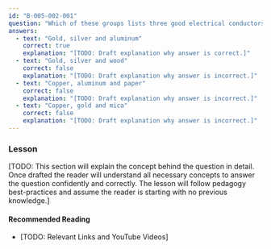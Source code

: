 ```yaml
---
id: "B-005-002-001"
question: "Which of these groups lists three good electrical conductors?"
answers:
  - text: "Gold, silver and aluminum"
    correct: true
    explanation: "[TODO: Draft explanation why answer is correct.]"
  - text: "Gold, silver and wood"
    correct: false
    explanation: "[TODO: Draft explanation why answer is incorrect.]"
  - text: "Copper, aluminum and paper"
    correct: false
    explanation: "[TODO: Draft explanation why answer is incorrect.]"
  - text: "Copper, gold and mica"
    correct: false
    explanation: "[TODO: Draft explanation why answer is incorrect.]"
---
```


### Lesson

[TODO: This section will explain the concept behind the question in detail. Once drafted the reader will understand all necessary concepts to answer the question confidently and correctly. The lesson will follow pedagogy best-practices and assume the reader is starting with no previous knowledge.]

#### Recommended Reading

- [TODO: Relevant Links and YouTube Videos]
